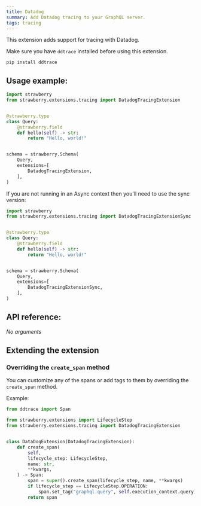 ```yaml
---
title: Datadog
summary: Add Datadog tracing to your GraphQL server.
tags: tracing
---
```




This extension adds support for tracing with Datadog.

<Note>

Make sure you have `ddtrace` installed before using this extension.

```shell
pip install ddtrace
```

</Note>

## Usage example:

```python
import strawberry
from strawberry.extensions.tracing import DatadogTracingExtension


@strawberry.type
class Query:
    @strawberry.field
    def hello(self) -> str:
        return "Hello, world!"


schema = strawberry.Schema(
    Query,
    extensions=[
        DatadogTracingExtension,
    ],
)
```

<Note>

If you are not running in an Async context then you'll need to use the sync
version:

```python
import strawberry
from strawberry.extensions.tracing import DatadogTracingExtensionSync


@strawberry.type
class Query:
    @strawberry.field
    def hello(self) -> str:
        return "Hello, world!"


schema = strawberry.Schema(
    Query,
    extensions=[
        DatadogTracingExtensionSync,
    ],
)
```

</Note>

## API reference:

_No arguments_

## Extending the extension

### Overriding the `create_span` method

You can customize any of the spans or add tags to them by overriding the
`create_span` method.

Example:

```python
from ddtrace import Span

from strawberry.extensions import LifecycleStep
from strawberry.extensions.tracing import DatadogTracingExtension


class DataDogExtension(DatadogTracingExtension):
    def create_span(
        self,
        lifecycle_step: LifecycleStep,
        name: str,
        **kwargs,
    ) -> Span:
        span = super().create_span(lifecycle_step, name, **kwargs)
        if lifecycle_step == LifecycleStep.OPERATION:
            span.set_tag("graphql.query", self.execution_context.query)
        return span
```
